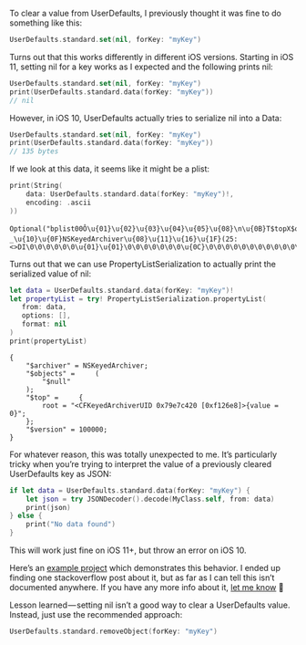 
<BlogPostMeta title="Setting a UserDefaults value to nil might not do what you think it does" date="October 22nd, 2018" />

To clear a value from UserDefaults, I previously thought it was fine to do something like this:

```swift
UserDefaults.standard.set(nil, forKey: "myKey")
```

Turns out that this works differently in different iOS versions. Starting in iOS 11, setting nil for a key works as I expected and the following prints nil:

```swift
UserDefaults.standard.set(nil, forKey: "myKey")
print(UserDefaults.standard.data(forKey: "myKey"))
// nil
```

However, in iOS 10, UserDefaults actually tries to serialize nil into a Data:

```swift
UserDefaults.standard.set(nil, forKey: "myKey")
print(UserDefaults.standard.data(forKey: "myKey"))
// 135 bytes
```

If we look at this data, it seems like it might be a plist:

```swift
print(String(
    data: UserDefaults.standard.data(forKey: "myKey")!,
    encoding: .ascii
))
```
```nohighlight
Optional("bplist00Ô\u{01}\u{02}\u{03}\u{04}\u{05}\u{08}\n\u{0B}T$topX$objectsX$versionY$archiverÑ\u{06}\u{07}Troot\0¡\tU$null\u{12}\0\u{01} _\u{10}\u{0F}NSKeyedArchiver\u{08}\u{11}\u{16}\u{1F}(25:<>DI\0\0\0\0\0\0\u{01}\u{01}\0\0\0\0\0\0\0\u{0C}\0\0\0\0\0\0\0\0\0\0\0\0\0\0\0[")
```

Turns out that we can use PropertyListSerialization to actually print the serialized value of nil:

```swift
let data = UserDefaults.standard.data(forKey: "myKey")!
let propertyList = try! PropertyListSerialization.propertyList(
   from: data,
   options: [],
   format: nil
)
print(propertyList)
```
```nohighlight
{
    "$archiver" = NSKeyedArchiver;
    "$objects" =     (
        "$null"
    );
    "$top" =     {
        root = "<CFKeyedArchiverUID 0x79e7c420 [0xf126e8]>{value = 0}";
    };
    "$version" = 100000;
}
```

For whatever reason, this was totally unexpected to me. It’s particularly tricky when you’re trying to interpret the value of a previously cleared UserDefaults key as JSON:

```swift
if let data = UserDefaults.standard.data(forKey: "myKey") {
    let json = try JSONDecoder().decode(MyClass.self, from: data)
    print(json)
} else {
    print("No data found")
}
```

This will work just fine on iOS 11+, but throw an error on iOS 10.

Here’s an [example project](https://github.com/noahsark769/userdefaults-set-nil-example) which demonstrates this behavior. I ended up finding one stackoverflow post about it, but as far as I can tell this isn’t documented anywhere. If you have any more info about it, [let me know](https://twitter.com/noahsark769) 👋

Lesson learned — setting nil isn’t a good way to clear a UserDefaults value. Instead, just use the recommended approach:

```swift
UserDefaults.standard.removeObject(forKey: "myKey")
```